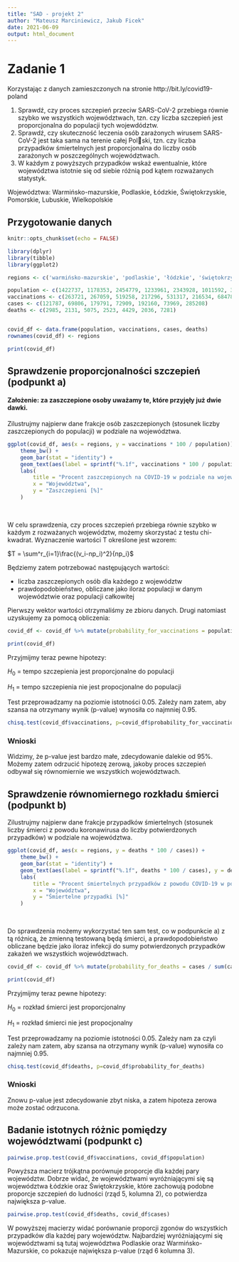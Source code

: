 ```yaml
---
title: "SAD - projekt 2"
author: "Mateusz Marciniewicz, Jakub Ficek"
date: 2021-06-09
output: html_document
---
```

# Zadanie 1

Korzystając z danych zamieszczonych na stronie http://bit.ly/covid19-poland
<ol>
    <li>
Sprawdź, czy proces szczepień przeciw SARS-CoV-2 przebiega równie szybko we wszystkich województwach,
tzn. czy liczba szczepień jest proporcjonalna do populacji tych wojewdództw.
    </li>
    <li>
Sprawdź, czy skuteczność leczenia osób zarażonych wirusem SARS-CoV-2 jest taka sama na terenie całej Polski, tzn. czy liczba przypadków śmiertelnych jest proporcjonalna do liczby osób zarażonych w poszczególnych
województwach.
    </li>
    <li>
W każdym z powyższych przypadków wskaż ewentualnie, które województwa istotnie się od siebie różnią
pod kątem rozważanych statystyk.
    </li>
</ol>

Województwa: Warmińsko-mazurskie, Podlaskie, Łódzkie, Świętokrzyskie, Pomorskie, Lubuskie, Wielkopolskie

## Przygotowanie danych
```r
knitr::opts_chunk$set(echo = FALSE)

library(dplyr)
library(tibble)
library(ggplot2)

regions <- c('warmińsko-mazurskie', 'podlaskie', 'łódzkie', 'świętokrzyskie', 'pomorskie', 'lubuskie', 'wielkopolskie')

population <- c(1422737, 1178353, 2454779, 1233961, 2343928, 1011592, 3498733)
vaccinations <- c(263721, 267059, 519258, 217296, 531317, 216534, 684786)
cases <- c(121787, 69806, 179791, 72909, 192160, 73969, 285208)
deaths <- c(2985, 2131, 5075, 2523, 4429, 2036, 7281)


covid_df <- data.frame(population, vaccinations, cases, deaths)
rownames(covid_df) <- regions

print(covid_df)
```
## Sprawdzenie proporcjonalności szczepień (podpunkt a)

#### Założenie: za zaszczepione osoby uważamy te, które przyjęły już dwie dawki.

Zilustrujmy najpierw dane frakcje osób zaszczepionych (stosunek liczby zaszczepionych do populacji) w podziale na województwa.
```r
ggplot(covid_df, aes(x = regions, y = vaccinations * 100 / population)) +
    theme_bw() +
    geom_bar(stat = "identity") +
    geom_text(aes(label = sprintf("%.1f", vaccinations * 100 / population), y = vaccinations * 100 / population), vjust = -0.5) +
    labs(
        title = "Procent zaszczepionych na COVID-19 w podziale na województwa",
        x = "Województwa",
        y = "Zaszczepieni [%]"
    )
```
<br/>

W celu sprawdzenia, czy proces szczepień przebiega równie szybko w każdym z rozważanych województw,
możemy skorzystać z testu chi-kwadrat. Wyznaczenie wartości T określone jest wzorem:

$T = \sum^r_{i=1}\frac{(v_i-np_i)^2}{np_i}$

Będziemy zatem potrzebować następujących wartości:

<ul>
    <li> liczba zaszczepionych osób dla każdego z województw </li>
    <li> prawdopodobieństwo, obliczane jako iloraz populacji w danym województwie oraz populacji całkowitej</li>
</ul>

Pierwszy wektor wartości otrzymaliśmy ze zbioru danych. Drugi natomiast uzyskujemy za pomocą obliczenia:

```r
covid_df <- covid_df %>% mutate(probability_for_vaccinations = population / sum(population))

print(covid_df)
```
Przyjmijmy teraz pewne hipotezy:

$H_0$ = tempo szczepienia jest proporcjonalne do populacji

$H_1$ = tempo szczepienia nie jest propocjonalne do populacji

Test przeprowadzamy na poziomie istotności 0.05.
Zależy nam zatem, aby szansa na otrzymany wynik (p-value) wynosiła co najmniej 0.95.
```r
chisq.test(covid_df$vaccinations, p=covid_df$probability_for_vaccinations)
```
### Wnioski

Widzimy, że p-value jest bardzo małe, zdecydowanie dalekie od 95%.
Możemy zatem odrzucić hipotezę zerową, jakoby proces szczepień odbywał się równomiernie we wszystkich województwach.

## Sprawdzenie równomiernego rozkładu śmierci (podpunkt b)

Zilustrujmy najpierw dane frakcje przypadków śmiertelnych (stosunek liczby śmierci z powodu koronawirusa do liczby potwierdzonych przypadków) w podziale na województwa.
```r
ggplot(covid_df, aes(x = regions, y = deaths * 100 / cases)) +
    theme_bw() +
    geom_bar(stat = "identity") +
    geom_text(aes(label = sprintf("%.1f", deaths * 100 / cases), y = deaths * 100 / cases), vjust = -0.5) +
    labs(
        title = "Procent śmiertelnych przypadków z powodu COVID-19 w podziale na województwa",
        x = "Województwa",
        y = "Śmiertelne przypadki [%]"
    )
```
<br/>

Do sprawdzenia możemy wykorzystać ten sam test, co w podpunkcie a) z tą różnicą, że zmienną testowaną będą śmierci,
a prawdopodobieństwo obliczane będzie jako iloraz infekcji do sumy potwierdzonych przypadków zakażeń we wszystkich
województwach.
```r
covid_df <- covid_df %>% mutate(probability_for_deaths = cases / sum(cases))

print(covid_df)
```
Przyjmijmy teraz pewne hipotezy:

$H_0$ = rozkład śmierci jest proporcjonalny

$H_1$ = rozkład śmierci nie jest propocjonalny

Test przeprowadzamy na poziomie istotności 0.05.
Zależy nam za czyli zależy nam zatem, aby szansa na otrzymany wynik (p-value) wynosiła co najmniej 0.95.
```r
chisq.test(covid_df$deaths, p=covid_df$probability_for_deaths)
```
### Wnioski

Znowu p-value jest zdecydowanie zbyt niska, a zatem hipoteza zerowa może zostać odrzucona.

##  Badanie istotnych różnic pomiędzy województwami (podpunkt c)
```r

pairwise.prop.test(covid_df$vaccinations, covid_df$population)

```
Powyższa macierz trójkątna porównuje proporcje dla każdej pary województw.
 Dobrze widać, że województwami wyróżniającymi się są województwa Łódzkie oraz Świętokrzyskie, które zachowują podobne proporcje szczepień do ludności (rząd 5, kolumna 2), co potwierdza największa p-value.
```r
pairwise.prop.test(covid_df$deaths, covid_df$cases)
```
W powyższej macierzy widać porównanie proporcji zgonów do wszystkich przypadków dla każdej pary województw.
Najbardziej wyróżniającymi się województwami są tutaj województwa Podlaskie oraz Warmińsko-Mazurskie, co pokazuje największa p-value (rząd 6 kolumna 3).
